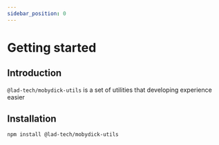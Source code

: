 ```yaml
---
sidebar_position: 0
---
```


# Getting started

## Introduction

`@lad-tech/mobydick-utils` is a set of utilities that developing experience easier

## Installation

```bash
npm install @lad-tech/mobydick-utils
```
